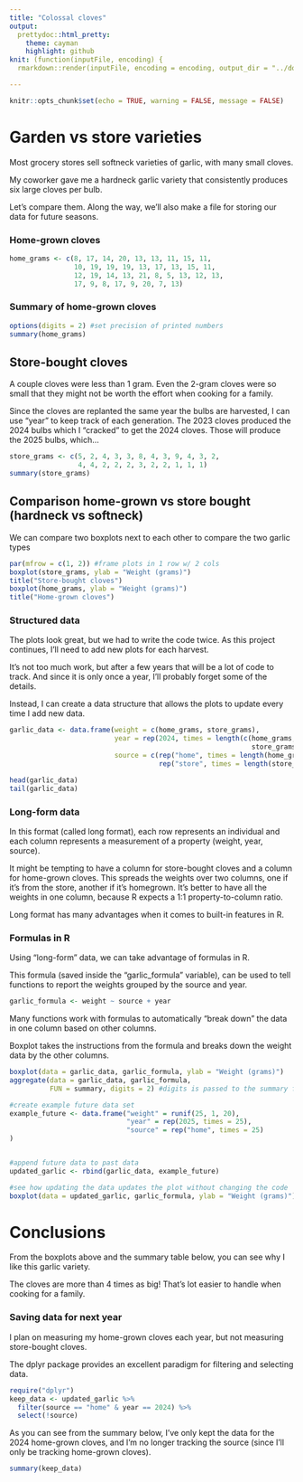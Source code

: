 ```yaml
---
title: "Colossal cloves"
output:
  prettydoc::html_pretty:
    theme: cayman
    highlight: github
knit: (function(inputFile, encoding) {
  rmarkdown::render(inputFile, encoding = encoding, output_dir = "../docs") })

---
```


```r
knitr::opts_chunk$set(echo = TRUE, warning = FALSE, message = FALSE)
```

# Garden vs store varieties
Most grocery stores sell softneck varieties of garlic, with many small cloves.

My coworker gave me a hardneck garlic variety that consistently produces six large cloves per bulb.  

Let's compare them. Along the way, we'll also make a file for storing our data for future seasons.

### Home-grown cloves
```r
home_grams <- c(8, 17, 14, 20, 13, 13, 11, 15, 11,
                10, 19, 19, 19, 13, 17, 13, 15, 11,
                12, 19, 14, 13, 21, 8, 5, 13, 12, 13,
                17, 9, 8, 17, 9, 20, 7, 13)
```


### Summary of home-grown cloves
``` r
options(digits = 2) #set precision of printed numbers
summary(home_grams)
```


## Store-bought cloves
A couple cloves were less than 1 gram. Even the 2-gram cloves were so small that they might not be worth the effort when cooking for a family.

Since the cloves are replanted the same year the bulbs are harvested, I can use "year" to keep track of each generation. The 2023 cloves produced the 2024 bulbs which I "cracked" to get the 2024 cloves. Those will produce the 2025 bulbs, which... 

``` r
store_grams <- c(5, 2, 4, 3, 3, 8, 4, 3, 9, 4, 3, 2,
                 4, 4, 2, 2, 2, 3, 2, 2, 1, 1, 1)
summary(store_grams)
```

## Comparison home-grown vs store bought (hardneck vs softneck)
We can compare two boxplots next to each other to compare the two garlic types
``` r
par(mfrow = c(1, 2)) #frame plots in 1 row w/ 2 cols
boxplot(store_grams, ylab = "Weight (grams)")
title("Store-bought cloves")
boxplot(home_grams, ylab = "Weight (grams)")
title("Home-grown cloves")
```


### Structured data
The plots look great, but we had to write the code twice. As this project continues, I'll need to add new plots for each harvest.

It's not too much work, but after a few years that will be a lot of code to track. And since it is only once a year, I'll probably forget some of the details.

Instead, I can create a data structure that allows the plots to update every time I add new data.

```r
garlic_data <- data.frame(weight = c(home_grams, store_grams),
                          year = rep(2024, times = length(c(home_grams,
                                                            store_grams))),
                          source = c(rep("home", times = length(home_grams)),
                                     rep("store", times = length(store_grams))))

head(garlic_data)
tail(garlic_data)
```

### Long-form data
In this format (called long format), each row represents an individual and each column represents a measurement of a property (weight, year, source).

It might be tempting to have a column for store-bought cloves and a column for home-grown cloves. This spreads the weights over two columns, one if it's from the store, another if it's homegrown. It's better to have all the weights in one column, because R expects a 1:1 property-to-column ratio.

Long format has many advantages when it comes to built-in features in R. 

### Formulas in R
Using "long-form" data, we can take advantage of formulas in R. 

This formula (saved inside the "garlic_formula" variable), can be used to tell functions to report the weights grouped by the source and year.
``` r
garlic_formula <- weight ~ source + year
```

Many functions work with formulas to automatically "break down" the data in one column based on other columns.

Boxplot takes the instructions from the formula and breaks down the weight data by the other columns.
``` r
boxplot(data = garlic_data, garlic_formula, ylab = "Weight (grams)")
aggregate(data = garlic_data, garlic_formula,
          FUN = summary, digits = 2) #digits is passed to the summary function
```

```r
#create example future data set
example_future <- data.frame("weight" = runif(25, 1, 20),
                             "year" = rep(2025, times = 25),
                             "source" = rep("home", times = 25)
)


#append future data to past data
updated_garlic <- rbind(garlic_data, example_future)

#see how updating the data updates the plot without changing the code
boxplot(data = updated_garlic, garlic_formula, ylab = "Weight (grams)")
```

# Conclusions

From the boxplots above and the summary table below, you can see why I like this garlic variety.

The cloves are more than 4 times as big! That's lot easier to handle when cooking for a family. 

### Saving data for next year
I plan on measuring my home-grown cloves each year, but not measuring store-bought cloves.

The dplyr package provides an excellent paradigm for filtering and selecting data.
``` r
require("dplyr")
keep_data <- updated_garlic %>%
  filter(source == "home" & year == 2024) %>%
  select(!source)

```

As you can see from the summary below, I've only kept the data for the 2024 home-grown cloves, and I'm no longer tracking the source (since I'll only be tracking home-grown cloves).
```r
summary(keep_data)
```

